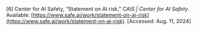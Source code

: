 \[6\]	Center for AI Safety, “Statement on AI risk,” *CAIS | Center for AI Safety*. Available: [https://www.safe.ai/work/statement-on-ai-risk](https://www.safe.ai/work/statement-on-ai-risk). \[Accessed: Aug. 11, 2024\]